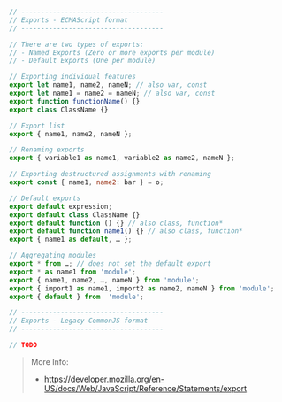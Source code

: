 
```Javascript
// ------------------------------------
// Exports - ECMAScript format
// ------------------------------------

// There are two types of exports:
// - Named Exports (Zero or more exports per module)
// - Default Exports (One per module)

// Exporting individual features
export let name1, name2, nameN; // also var, const
export let name1 = name2 = nameN; // also var, const
export function functionName() {}
export class ClassName {}

// Export list
export { name1, name2, nameN };

// Renaming exports
export { variable1 as name1, variable2 as name2, nameN };

// Exporting destructured assignments with renaming
export const { name1, name2: bar } = o;

// Default exports
export default expression;
export default class ClassName {}
export default function () {} // also class, function*
export default function name1() {} // also class, function*
export { name1 as default, … };

// Aggregating modules
export * from …; // does not set the default export
export * as name1 from 'module';
export { name1, name2, …, nameN } from 'module';
export { import1 as name1, import2 as name2, nameN } from 'module';
export { default } from  'module';
```

```Javascript
// ------------------------------------
// Exports - Legacy CommonJS format
// ------------------------------------

// TODO
```

> More Info:
> - https://developer.mozilla.org/en-US/docs/Web/JavaScript/Reference/Statements/export
